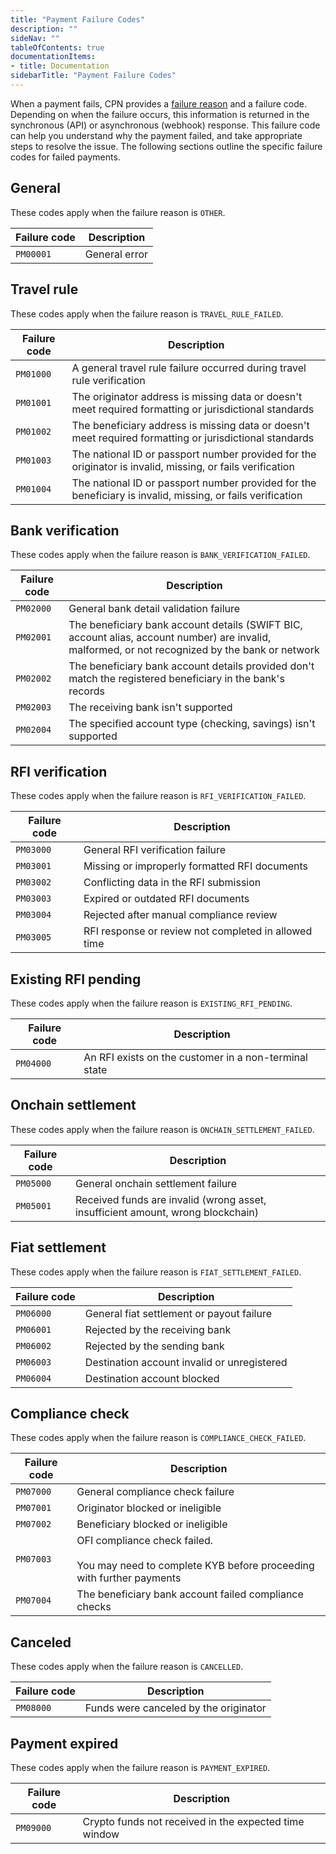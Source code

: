 ```yaml
---
title: "Payment Failure Codes"
description: ""
sideNav: ""
tableOfContents: true
documentationItems: 
- title: Documentation
sidebarTitle: "Payment Failure Codes"
---
```


When a payment fails, CPN provides a
[failure reason](/cpn/references/payment-and-transaction-failure-reasons) and a
failure code. Depending on when the failure occurs, this information is returned
in the synchronous (API) or asynchronous (webhook) response. This failure code
can help you understand why the payment failed, and take appropriate steps to
resolve the issue. The following sections outline the specific failure codes for
failed payments.

## General

These codes apply when the failure reason is `OTHER`.

| Failure code | Description   |
| ------------ | ------------- |
| `PM00001`    | General error |

## Travel rule

These codes apply when the failure reason is `TRAVEL_RULE_FAILED`.

| Failure code | Description                                                                                                |
| ------------ | ---------------------------------------------------------------------------------------------------------- |
| `PM01000`    | A general travel rule failure occurred during travel rule verification                                     |
| `PM01001`    | The originator address is missing data or doesn't meet required formatting or jurisdictional standards     |
| `PM01002`    | The beneficiary address is missing data or doesn't meet required formatting or jurisdictional standards    |
| `PM01003`    | The national ID or passport number provided for the originator is invalid, missing, or fails verification  |
| `PM01004`    | The national ID or passport number provided for the beneficiary is invalid, missing, or fails verification |

## Bank verification

These codes apply when the failure reason is `BANK_VERIFICATION_FAILED`.

| Failure code | Description                                                                                                                                      |
| ------------ | ------------------------------------------------------------------------------------------------------------------------------------------------ |
| `PM02000`    | General bank detail validation failure                                                                                                           |
| `PM02001`    | The beneficiary bank account details (SWIFT BIC, account alias, account number) are invalid, malformed, or not recognized by the bank or network |
| `PM02002`    | The beneficiary bank account details provided don't match the registered beneficiary in the bank's records                                       |
| `PM02003`    | The receiving bank isn't supported                                                                                                               |
| `PM02004`    | The specified account type (checking, savings) isn't supported                                                                                   |

## RFI verification

These codes apply when the failure reason is `RFI_VERIFICATION_FAILED`.

| Failure code | Description                                          |
| ------------ | ---------------------------------------------------- |
| `PM03000`    | General RFI verification failure                     |
| `PM03001`    | Missing or improperly formatted RFI documents        |
| `PM03002`    | Conflicting data in the RFI submission               |
| `PM03003`    | Expired or outdated RFI documents                    |
| `PM03004`    | Rejected after manual compliance review              |
| `PM03005`    | RFI response or review not completed in allowed time |

## Existing RFI pending

These codes apply when the failure reason is `EXISTING_RFI_PENDING`.

| Failure code | Description                                           |
| ------------ | ----------------------------------------------------- |
| `PM04000`    | An RFI exists on the customer in a non-terminal state |

## Onchain settlement

These codes apply when the failure reason is `ONCHAIN_SETTLEMENT_FAILED`.

| Failure code | Description                                                                     |
| ------------ | ------------------------------------------------------------------------------- |
| `PM05000`    | General onchain settlement failure                                              |
| `PM05001`    | Received funds are invalid (wrong asset, insufficient amount, wrong blockchain) |

## Fiat settlement

These codes apply when the failure reason is `FIAT_SETTLEMENT_FAILED`.

| Failure code | Description                                 |
| ------------ | ------------------------------------------- |
| `PM06000`    | General fiat settlement or payout failure   |
| `PM06001`    | Rejected by the receiving bank              |
| `PM06002`    | Rejected by the sending bank                |
| `PM06003`    | Destination account invalid or unregistered |
| `PM06004`    | Destination account blocked                 |

## Compliance check

These codes apply when the failure reason is `COMPLIANCE_CHECK_FAILED`.

| Failure code | Description                                                                                                  |
| ------------ | ------------------------------------------------------------------------------------------------------------ |
| `PM07000`    | General compliance check failure                                                                             |
| `PM07001`    | Originator blocked or ineligible                                                                             |
| `PM07002`    | Beneficiary blocked or ineligible                                                                            |
| `PM07003`    | OFI compliance check failed.<br /><br />You may need to complete KYB before proceeding with further payments |
| `PM07004`    | The beneficiary bank account failed compliance checks                                                        |

## Canceled

These codes apply when the failure reason is `CANCELLED`.

| Failure code | Description                           |
| ------------ | ------------------------------------- |
| `PM08000`    | Funds were canceled by the originator |

## Payment expired

These codes apply when the failure reason is `PAYMENT_EXPIRED`.

| Failure code | Description                                           |
| ------------ | ----------------------------------------------------- |
| `PM09000`    | Crypto funds not received in the expected time window |

